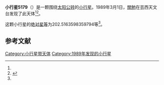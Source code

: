{{Infobox planet
| bgcolour = #FFFFC0
| name = 5179 Takeshima
| symbol = 
| image = 
| caption = 
| discovery = yes
| discovery_ref = 
| discoverer = [[關勉|關勉]]
| discovery_site = [[芸西天文台|芸西天文台]] 
| discovered = 1989年3月1日
| designations = yes
| mp_name = 
| named_after = 
| alt_names = 1989 EO1/ 1966 UK / 1975 FJ / 1982 FA1
| mp_category = [[主带小行星|主带小行星]]
| orbit_ref = <ref name="a">[http://ssd.jpl.nasa.gov/sbdb.cgi?sstr=5179 5179 Takeshima] {{Wayback|url=http://ssd.jpl.nasa.gov/sbdb.cgi?sstr=5179 |date=20140902121253 }}，小行星數據庫瀏覽器（JPL Small-Body Database Browser）－[[美国国家航空航天局|美国国家航空航天局]]喷气推进实验室</ref>
| epoch = 2456400.5 (2013年4月18日更新)
| aphelion = {{convert|2.420075294066797|AU|km|3|abbr=on|lk=out}}
| perihelion = {{convert|2.203104712720646|AU|km|3|abbr=on}}
| semimajor = {{convert|2.311590003393722|AU|km|3|abbr=on}}
| eccentricity = 0.046931026
| period = 1283.703243 [[日|日]]<br />3.51[[儒略年|儒略年]]
| avg_speed = 
| inclination = 6.284778766692548
| asc_node = 331.1730937585364
| mean_anomaly = 
| arg_peri = 202.5163598359794
| satellites = 
| physical_characteristics = yes
| dimensions = 
| mass = 
| density = 
| surface_grav = 
| escape_velocity = 
| sidereal_day = 
| axial_tilt = 
| pole_ecliptic_lat = 
| pole_ecliptic_lon = 
| albedo = 
| temperatures= 
| temp_name1 = 
| mean_temp_1 = 
| max_temp_1 = 
| temp_name2 = 
| max_temp_2 = 
| spectral_type = 
| abs_magnitude = 202.5163598359794
}}

'''小行星5179'''（{{lang-en|5179 Takeshima}}）是一颗围绕[[太阳|太阳]][[公转|公转]]的[[小行星|小行星]]。1989年3月1日，[[關勉|關勉]]在芸西天文台发现了此天体<ref name="a" /><ref>{{cite news|title=小行星列表|url=http://cfa-www.harvard.edu/iau/lists/NumberedMPs.txt|accessdate=2013-07-08|newspaper=哈佛大学|archive-date=2008-05-17|archive-url=https://web.archive.org/web/20080517010638/http://cfa-www.harvard.edu/iau/lists/NumberedMPs.txt|dead-url=no}}</ref>。

这颗小行星的[[绝对星等|绝对星等]]为202.5163598359794等<ref name="a" />。

==参考文献==
{{reflist}}
{{Minor Planet Number|[[小行星5178|小行星5178]]|[[小行星5180|小行星5180]]}}

{{小天体}}

[[Category:小行星带天体|Category:小行星带天体]]
[[Category:1989年发现的小行星|Category:1989年发现的小行星]]

{{asteroid-stub}}